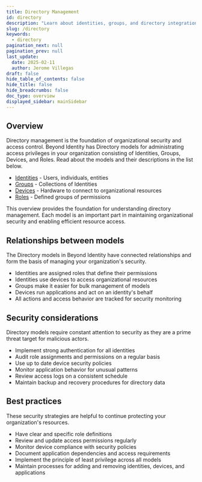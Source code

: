 ```yaml
---
title: Directory Management
id: directory
description: "Learn about identities, groups, and directory integrations."
slug: /directory
keywords:
  - directory
pagination_next: null
pagination_prev: null
last_update:
  date: 2025-02-11
  author: Jerome Villegas
draft: false
hide_table_of_contents: false
hide_title: false
hide_breadcrumbs: false
doc_type: overview
displayed_sidebar: mainSidebar
---
```


## Overview

Directory management is the foundation of organizational security and access control. Beyond Identity has Directory models for administrating access privileges in your organization consisting of Identities, Groups, Devices, and Roles. Read about the models and their descriptions in the list below.

- [Identities](/docs/directory/user-management/add-users) - Users, individuals, entities
- [Groups](/docs/directory/groups) - Collections of Identities
- [Devices](/docs/directory/devices) - Hardware to connect to organizational resources
- [Roles](/docs/directory/roles) - Defined groups of permissions

This overview provides the foundation for understanding directory management. Each model is an important part in maintaining organizational security and enabling efficient resource access.

## Relationships between models

The Directory models in Beyond Identity have connected relationships and form the basis of managing your organization's security. 

- Identities are assigned roles that define their permissions
- Identities use devices to access organizational resources
- Groups make it easier for bulk management of models
- Devices run applications and act on an identity's behalf
- All actions and access behavior are tracked for security monitoring

## Security considerations

Directory models require constant attention to security as they are a prime threat target for malicious actors.

- Implement strong authentication for all identities
- Audit role assignments and permissions on a regular basis
- Use up to date device security policies
- Monitor application behavior for unusual patterns
- Review access logs on a consistent schedule
- Maintain backup and recovery procedures for directory data

## Best practices

These security strategies are helpful to continue protecting your organization's resources.

- Have clear and specific role definitions
- Review and update access permissions regularly
- Monitor device compliance with security policies
- Document application dependencies and access requirements
- Implement the principle of least privilege across all models
- Maintain processes for adding and removing identities, devices, and applications

